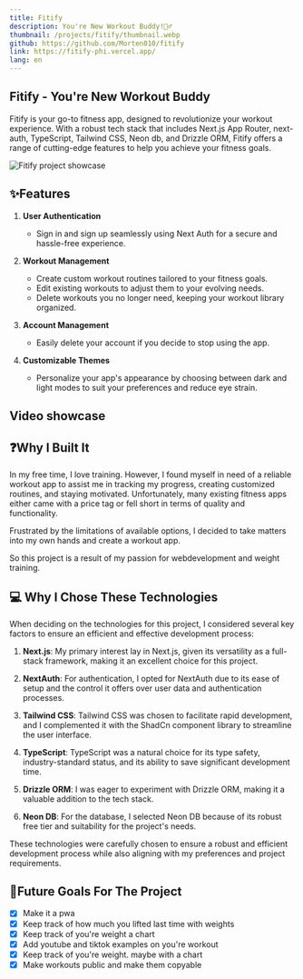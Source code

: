 ```yaml
---
title: Fitify
description: You're New Workout Buddy!🏋️‍♂️
thumbnail: /projects/fitify/thumbnail.webp
github: https://github.com/Morten010/fitify
link: https://fitify-phi.vercel.app/
lang: en
---
```


## Fitify - You're New Workout Buddy

Fitify is your go-to fitness app, designed to revolutionize your workout experience. With a robust tech stack that includes Next.js App Router, next-auth, TypeScript, Tailwind CSS, Neon db, and Drizzle ORM, Fitify offers a range of cutting-edge features to help you achieve your fitness goals.

![Fitify project showcase](/projects/fitify/showcase.webp)

## ✨Features
1. **User Authentication**
   - Sign in and sign up seamlessly using Next Auth for a secure and hassle-free experience.

2. **Workout Management**
   - Create custom workout routines tailored to your fitness goals.
   - Edit existing workouts to adjust them to your evolving needs.
   - Delete workouts you no longer need, keeping your workout library organized.

3. **Account Management**
   - Easily delete your account if you decide to stop using the app.

4. **Customizable Themes**
   - Personalize your app's appearance by choosing between dark and light modes to suit your preferences and reduce eye strain.

## Video showcase
<Youtube src="https://www.youtube.com/embed/YSxiF4UkUfk?si=8nQqsCb4vCVls0mp"/>

## ❓Why I Built It

In my free time, I love training. However, I found myself in need of a reliable workout app to assist me in tracking my progress, creating customized routines, and staying motivated. Unfortunately, many existing fitness apps either came with a price tag or fell short in terms of quality and functionality.

Frustrated by the limitations of available options, I decided to take matters into my own hands and create a workout app.

So this project is a result of my passion for webdevelopment and weight training.

## 💻 Why I Chose These Technologies

When deciding on the technologies for this project, I considered several key factors to ensure an efficient and effective development process:

1. **Next.js**: My primary interest lay in Next.js, given its versatility as a full-stack framework, making it an excellent choice for this project.

2. **NextAuth**: For authentication, I opted for NextAuth due to its ease of setup and the control it offers over user data and authentication processes.

3. **Tailwind CSS**: Tailwind CSS was chosen to facilitate rapid development, and I complemented it with the ShadCn component library to streamline the user interface.

4. **TypeScript**: TypeScript was a natural choice for its type safety, industry-standard status, and its ability to save significant development time.

5. **Drizzle ORM**: I was eager to experiment with Drizzle ORM, making it a valuable addition to the tech stack.

6. **Neon DB**: For the database, I selected Neon DB because of its robust free tier and suitability for the project's needs.

These technologies were carefully chosen to ensure a robust and efficient development process while also aligning with my preferences and project requirements.

## 🚀Future Goals For The Project
- [x] Make it a pwa
- [x] Keep track of how much you lifted last time with weights
- [x] Keep track of you're weight a chart
- [x] Add youtube and tiktok examples on you're workout
- [x] Keep track of you're weight. maybe with a chart
- [x] Make workouts public and make them copyable
